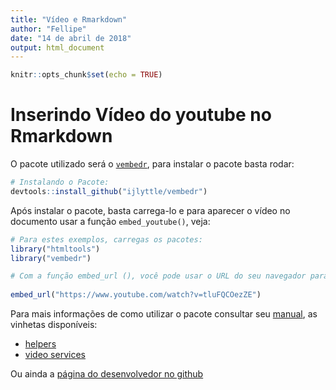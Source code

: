 ---
title: "Vídeo e Rmarkdown"
author: "Fellipe"
date: "14 de abril de 2018"
output: html_document
---

```{r setup, include=FALSE}
knitr::opts_chunk$set(echo = TRUE)
```

# Inserindo Vídeo do youtube no Rmarkdown

O pacote utilizado será o [`vembedr`](https://cran.r-project.org/web/packages/vembedr/), para instalar o pacote basta rodar:

```{r,eval=F}
# Instalando o Pacote:
devtools::install_github("ijlyttle/vembedr")
```

Após instalar o pacote, basta carrega-lo e para aparecer o vídeo no documento usar a função `embed_youtube()`, veja:

```{r}
# Para estes exemplos, carregas os pacotes:
library("htmltools")
library("vembedr")

# Com a função embed_url (), você pode usar o URL do seu navegador para incorporar o vídeo:
  
embed_url("https://www.youtube.com/watch?v=tluFQCOezZE")
```

Para mais informações de como utilizar o pacote consultar seu [manual](https://cran.r-project.org/web/packages/vembedr/vembedr.pdf), as vinhetas disponíveis:

  * [helpers](https://cran.r-project.org/web/packages/vembedr/vignettes/helpers.html)
  * [video services](https://cran.r-project.org/web/packages/vembedr/vignettes/services.html)
  
Ou ainda a [página do desenvolvedor no github](https://github.com/ijlyttle/vembedr)
